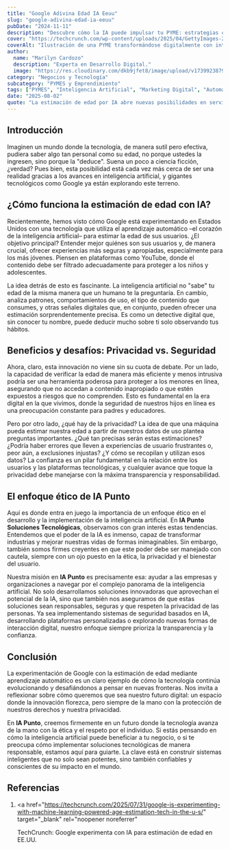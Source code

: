 ```yaml
---
title: "Google Adivina Edad IA Eeuu"
slug: "google-adivina-edad-ia-eeuu"
pubDate: "2024-11-11"
description: "Descubre cómo la IA puede impulsar tu PYME: estrategias concretas de marketing, automatización y datos para aumentar ventas."
cover: "https://techcrunch.com/wp-content/uploads/2025/04/GettyImages-2169510461.jpg?w=1024"
coverAlt: "Ilustración de una PYME transformándose digitalmente con inteligencia artificial."
author:
  name: "Marilyn Cardozo"
  description: "Experta en Desarrollo Digital."
  image: "https://res.cloudinary.com/dkb9jfet8/image/upload/v1739923879/marilyn_s2mi4a.png"
category: "Negocios y Tecnología"
subcategory: "PYMES y Emprendimiento"
tags: ["PYMES", "Inteligencia Artificial", "Marketing Digital", "Automatización", "Ventas"]
date: "2025-08-02"
quote: "La estimación de edad por IA abre nuevas posibilidades en servicios digitales. — Sergio Rondón"
---
```

<h2 id="introduccion">Introducción</h2>

Imaginen un mundo donde la tecnología, de manera sutil pero efectiva, pudiera saber algo tan personal como su edad, no porque ustedes la ingresen, sino porque la "deduce". Suena un poco a ciencia ficción, ¿verdad? Pues bien, esta posibilidad está cada vez más cerca de ser una realidad gracias a los avances en inteligencia artificial, y gigantes tecnológicos como Google ya están explorando este terreno.

<h2 id="como-funciona-la-estimacion-de-edad">
  ¿Cómo funciona la estimación de edad con IA?
</h2>

Recientemente, hemos visto cómo Google está experimentando en Estados Unidos con una tecnología que utiliza el aprendizaje automático –el corazón de la inteligencia artificial– para estimar la edad de sus usuarios. ¿El objetivo principal? Entender mejor quiénes son sus usuarios y, de manera crucial, ofrecer experiencias más seguras y apropiadas, especialmente para los más jóvenes. Piensen en plataformas como YouTube, donde el contenido debe ser filtrado adecuadamente para proteger a los niños y adolescentes.

La idea detrás de esto es fascinante. La inteligencia artificial no "sabe" tu edad de la misma manera que un humano te la preguntaría. En cambio, analiza patrones, comportamientos de uso, el tipo de contenido que consumes, y otras señales digitales que, en conjunto, pueden ofrecer una estimación sorprendentemente precisa. Es como un detective digital que, sin conocer tu nombre, puede deducir mucho sobre ti solo observando tus hábitos.

<h2 id="beneficios-y-desafios-privacidad-vs-seguridad">
  Beneficios y desafíos: Privacidad vs. Seguridad
</h2>

Ahora, claro, esta innovación no viene sin su cuota de debate. Por un lado, la capacidad de verificar la edad de manera más eficiente y menos intrusiva podría ser una herramienta poderosa para proteger a los menores en línea, asegurando que no accedan a contenido inapropiado o que estén expuestos a riesgos que no comprenden. Esto es fundamental en la era digital en la que vivimos, donde la seguridad de nuestros hijos en línea es una preocupación constante para padres y educadores.

Pero por otro lado, ¿qué hay de la privacidad? La idea de que una máquina pueda estimar nuestra edad a partir de nuestros datos de uso plantea preguntas importantes. ¿Qué tan precisas serán estas estimaciones? ¿Podría haber errores que lleven a experiencias de usuario frustrantes o, peor aún, a exclusiones injustas? ¿Y cómo se recopilan y utilizan esos datos? La confianza es un pilar fundamental en la relación entre los usuarios y las plataformas tecnológicas, y cualquier avance que toque la privacidad debe manejarse con la máxima transparencia y responsabilidad.

<h2 id="el-enfoque-etico-de-ia-punto">El enfoque ético de IA Punto</h2>

Aquí es donde entra en juego la importancia de un enfoque ético en el desarrollo y la implementación de la inteligencia artificial. En **IA Punto Soluciones Tecnológicas**, observamos con gran interés estas tendencias. Entendemos que el poder de la IA es inmenso, capaz de transformar industrias y mejorar nuestras vidas de formas inimaginables. Sin embargo, también somos firmes creyentes en que este poder debe ser manejado con cautela, siempre con un ojo puesto en la ética, la privacidad y el bienestar del usuario.

Nuestra misión en **IA Punto** es precisamente esa: ayudar a las empresas y organizaciones a navegar por el complejo panorama de la inteligencia artificial. No solo desarrollamos soluciones innovadoras que aprovechan el potencial de la IA, sino que también nos aseguramos de que estas soluciones sean responsables, seguras y que respeten la privacidad de las personas. Ya sea implementando sistemas de seguridad basados en IA, desarrollando plataformas personalizadas o explorando nuevas formas de interacción digital, nuestro enfoque siempre prioriza la transparencia y la confianza.

<h2 id="conclusion">Conclusión</h2>

La experimentación de Google con la estimación de edad mediante aprendizaje automático es un claro ejemplo de cómo la tecnología continúa evolucionando y desafiándonos a pensar en nuevas fronteras. Nos invita a reflexionar sobre cómo queremos que sea nuestro futuro digital: un espacio donde la innovación florezca, pero siempre de la mano con la protección de nuestros derechos y nuestra privacidad.

En **IA Punto**, creemos firmemente en un futuro donde la tecnología avanza de la mano con la ética y el respeto por el individuo. Si estás pensando en cómo la inteligencia artificial puede beneficiar a tu negocio, o si te preocupa cómo implementar soluciones tecnológicas de manera responsable, estamos aquí para guiarte. La clave está en construir sistemas inteligentes que no solo sean potentes, sino también confiables y conscientes de su impacto en el mundo.

<h2 id="referencias">Referencias</h2>

1. <a
     href="https://techcrunch.com/2025/07/31/google-is-experimenting-with-machine-learning-powered-age-estimation-tech-in-the-u-s/"
     target="_blank"
     rel="noopener noreferrer"
   >
     TechCrunch: Google experimenta con IA para estimación de edad en EE.UU.
   </a>
